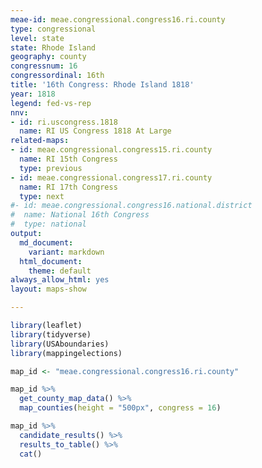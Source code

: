 ```yaml
---
meae-id: meae.congressional.congress16.ri.county
type: congressional
level: state
state: Rhode Island
geography: county
congressnum: 16
congressordinal: 16th
title: '16th Congress: Rhode Island 1818'
year: 1818
legend: fed-vs-rep
nnv:
- id: ri.uscongress.1818
  name: RI US Congress 1818 At Large
related-maps:
- id: meae.congressional.congress15.ri.county
  name: RI 15th Congress
  type: previous
- id: meae.congressional.congress17.ri.county
  name: RI 17th Congress
  type: next
#- id: meae.congressional.congress16.national.district
#  name: National 16th Congress
#  type: national
output:
  md_document:
    variant: markdown
  html_document:
    theme: default
always_allow_html: yes
layout: maps-show

---
```


```r
library(leaflet)
library(tidyverse)
library(USAboundaries)
library(mappingelections)

map_id <- "meae.congressional.congress16.ri.county"
```

<div class="map">

```r
map_id %>%
  get_county_map_data() %>%
  map_counties(height = "500px", congress = 16)
```

</div>

<div class="results-table">

```r
map_id %>%
  candidate_results() %>%
  results_to_table() %>%
  cat()
```

</div>
